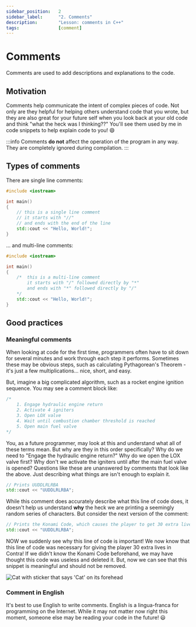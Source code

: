 ```yaml
---
sidebar_position:	2
sidebar_label:		"2. Comments"
description:		"Lesson: comments in C++"
tags:				[comment]
---
```




# Comments

Comments are used to add descriptions and explanations to the code.

## Motivation


Comments help communicate the intent of complex pieces of code.
Not only are they helpful for helping others understand code that you wrote,
but they are also great for your future self when you look back at your old code
and think "what the heck was I thinking??"
You'll see them used by me in code snippets to help explain code to you! 😄

:::info
Comments **do not** affect the operation of the program in any way.
They are completely ignored during compilation.
:::

## Types of comments

There are single line comments:

```cpp
#include <iostream>

int main()
{
	// this is a single line comment
	// it starts with "//"
	// and ends with the end of the line
	std::cout << "Hello, World!";
}
```

... and multi-line comments:

```cpp
#include <iostream>

int main()
{
	/*	this is a multi-line comment
		it starts with "/" followed directly by "*"
		and ends with "*" followed directly by "/"
	*/
	std::cout << "Hello, World!";
}
```

## Good practices

### Meaningful comments

When looking at code for the first time, programmers often have to sit down for several minutes and work through each step
it performs. Sometimes these may be obvious steps, such as calculating Pythagorean's Theorem - it's just a few multiplications...
nice, short, and easy.

But, imagine a big complicated algorithm, such as a rocket engine ignition sequence. You may see a comment block like:
```cpp title="🚀 IgnitionSequence.cpp"
/*
	1. Engage hydraulic engine return
	2. Activate 4 igniters
	3. Open LOX valve
	4. Wait until combustion chamber threshold is reached
	5. Open main fuel valve
*/
```
You, as a future programmer, may look at this and understand what all of these terms mean. But why are they in this order specifically?
Why do we need to "Engage the hydraulic engine return?" Why do we open the LOX valve first? Why don't we activate the igniters until
after the main fuel valve is opened? Questions like these are unanswered by comments that look like the above.
Just describing what things are isn't enough to explain it.

```cpp
// Prints UUDDLRLRBA
std::cout << "UUDDLRLRBA";
```

While this comment does accurately describe what this line of code does, it doesn't help us understand **why** the heck we 
are printing a seemingly random series of characters. But consider the next version of the comment:

```cpp
// Prints the Konami Code, which causes the player to get 30 extra lives in the NES game Contra
std::cout << "UUDDLRLRBA";
```

NOW we suddenly see why this line of code is important! We now know that this line of code was necessary for giving
the player 30 extra lives in Contra! If we didn't know the Konami Code beforehand, we may have thought this code was
useless and deleted it. But, now we can see that this snippet is meaningful and should not be removed.
 
<Image center
		alt="Cat with sticker that says 'Cat' on its forehead"
		src="/img/tutorials/course/basic/comments/cat.webp"
		maxwidth="375px"
		desc="An example of a poor comment on a cat. Perhaps a better comment would say its name and its owner."
	/>

### Comment in English
It's best to use English to write comments.
English is a lingua-franca for programming on the Internet.
While it may not matter now right this moment, someone else may be reading your code in the future! 😃